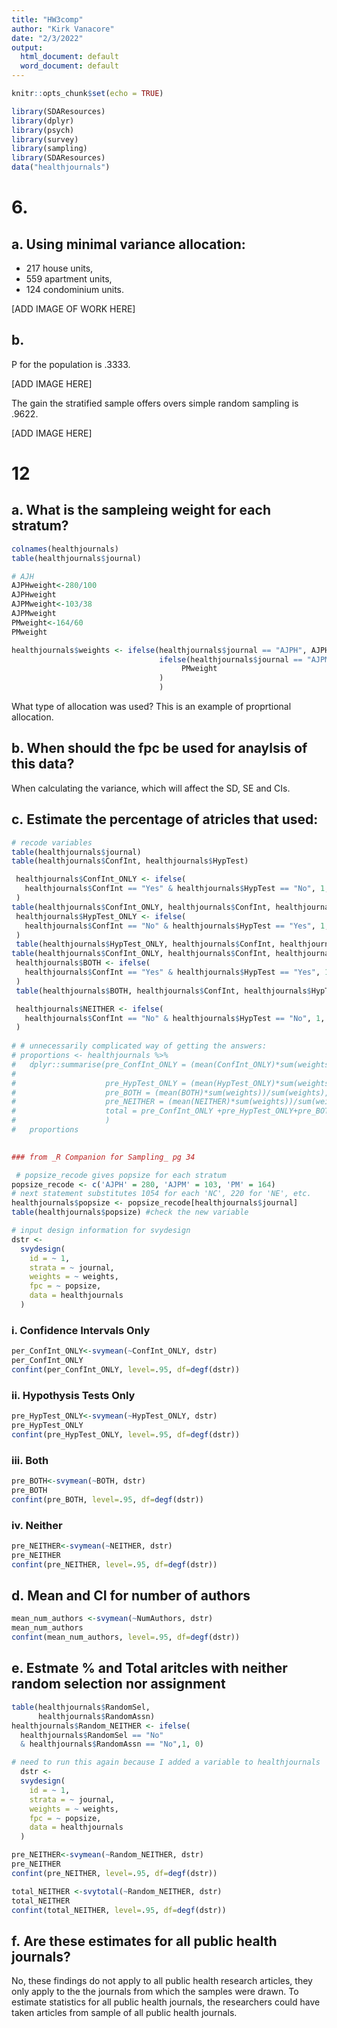 ```yaml
---
title: "HW3comp"
author: "Kirk Vanacore"
date: "2/3/2022"
output:
  html_document: default
  word_document: default
---
```


```r
knitr::opts_chunk$set(echo = TRUE)
```


```r
library(SDAResources)
library(dplyr)
library(psych)
library(survey)
library(sampling)
library(SDAResources)
data("healthjournals")
```
# 6. 
## a. Using minimal variance allocation: 
* 217 house units, 
* 559 apartment units, 
* 124 condominium units. 
 
 [ADD IMAGE OF WORK HERE]


## b. 

P for the population is .3333. 

[ADD IMAGE HERE]

The gain the stratified sample offers overs simple random sampling is .9622.

[ADD IMAGE HERE]


# 12
## a. What is the sampleing weight for each stratum? 
```r
colnames(healthjournals)
table(healthjournals$journal)

# AJH
AJPHweight<-280/100
AJPHweight
AJPMweight<-103/38
AJPMweight
PMweight<-164/60
PMweight

healthjournals$weights <- ifelse(healthjournals$journal == "AJPH", AJPHweight,
                                 ifelse(healthjournals$journal == "AJPM", AJPMweight,
                                      PMweight  
                                 )
                                 )

```
What type of allocation was used?
This is an example of proprtional allocation. 

## b. When should the fpc be used for anaylsis of this data?
When calculating the variance, which will affect the SD, SE and CIs.

## c. Estimate the percentage of atricles that used: 
```r
# recode variables 
table(healthjournals$journal)
table(healthjournals$ConfInt, healthjournals$HypTest)

 healthjournals$ConfInt_ONLY <- ifelse(
   healthjournals$ConfInt == "Yes" & healthjournals$HypTest == "No", 1, 0 
 )
table(healthjournals$ConfInt_ONLY, healthjournals$ConfInt, healthjournals$HypTest)
 healthjournals$HypTest_ONLY <- ifelse(
   healthjournals$ConfInt == "No" & healthjournals$HypTest == "Yes", 1, 0 
 )
 table(healthjournals$HypTest_ONLY, healthjournals$ConfInt, healthjournals$HypTest)
table(healthjournals$ConfInt_ONLY, healthjournals$ConfInt, healthjournals$HypTest)
 healthjournals$BOTH <- ifelse(
   healthjournals$ConfInt == "Yes" & healthjournals$HypTest == "Yes", 1, 0 
 )
 table(healthjournals$BOTH, healthjournals$ConfInt, healthjournals$HypTest)

 healthjournals$NEITHER <- ifelse(
   healthjournals$ConfInt == "No" & healthjournals$HypTest == "No", 1, 0 
 )
 
# # unnecessarily complicated way of getting the answers:
# proportions <- healthjournals %>%
#   dplyr::summarise(pre_ConfInt_ONLY = (mean(ConfInt_ONLY)*sum(weights))/sum(weights),
# 
#                    pre_HypTest_ONLY = (mean(HypTest_ONLY)*sum(weights))/sum(weights),
#                    pre_BOTH = (mean(BOTH)*sum(weights))/sum(weights),
#                    pre_NEITHER = (mean(NEITHER)*sum(weights))/sum(weights),
#                    total = pre_ConfInt_ONLY +pre_HypTest_ONLY+pre_BOTH+pre_NEITHER
#                    )
#   proportions

  
### from _R Companion for Sampling_ pg 34

 # popsize_recode gives popsize for each stratum
popsize_recode <- c('AJPH' = 280, 'AJPM' = 103, 'PM' = 164)
# next statement substitutes 1054 for each 'NC', 220 for 'NE', etc.
healthjournals$popsize <- popsize_recode[healthjournals$journal]
table(healthjournals$popsize) #check the new variable

# input design information for svydesign
dstr <-
  svydesign(
    id = ~ 1,
    strata = ~ journal,
    weights = ~ weights,
    fpc = ~ popsize,
    data = healthjournals
  )
```
### i. Confidence Intervals Only 
```r
per_ConfInt_ONLY<-svymean(~ConfInt_ONLY, dstr)
per_ConfInt_ONLY
confint(per_ConfInt_ONLY, level=.95, df=degf(dstr))
```
### ii. Hypothysis Tests Only
```r
pre_HypTest_ONLY<-svymean(~HypTest_ONLY, dstr)
pre_HypTest_ONLY
confint(pre_HypTest_ONLY, level=.95, df=degf(dstr))
```
### iii. Both
```r
pre_BOTH<-svymean(~BOTH, dstr)
pre_BOTH
confint(pre_BOTH, level=.95, df=degf(dstr))
```
### iv. Neither
```r
pre_NEITHER<-svymean(~NEITHER, dstr)
pre_NEITHER
confint(pre_NEITHER, level=.95, df=degf(dstr))
```

## d. Mean and CI for number of authors

```r

mean_num_authors <-svymean(~NumAuthors, dstr)
mean_num_authors
confint(mean_num_authors, level=.95, df=degf(dstr))
```

## e. Estmate % and Total aritcles with neither random selection nor assignment
```r
table(healthjournals$RandomSel, 
      healthjournals$RandomAssn)
healthjournals$Random_NEITHER <- ifelse(
  healthjournals$RandomSel == "No" 
  & healthjournals$RandomAssn == "No",1, 0)

# need to run this again because I added a variable to healthjournals
  dstr <-
  svydesign(
    id = ~ 1,
    strata = ~ journal,
    weights = ~ weights,
    fpc = ~ popsize,
    data = healthjournals
  )

pre_NEITHER<-svymean(~Random_NEITHER, dstr)
pre_NEITHER
confint(pre_NEITHER, level=.95, df=degf(dstr))

total_NEITHER <-svytotal(~Random_NEITHER, dstr)
total_NEITHER
confint(total_NEITHER, level=.95, df=degf(dstr))
```

## f. Are these estimates for all public health journals?
No, these findings do not apply to all public health research articles, they only apply to the the journals from which the samples were drawn. To estimate statistics for all public health journals, the researchers could have taken articles from sample of all public health journals. 


